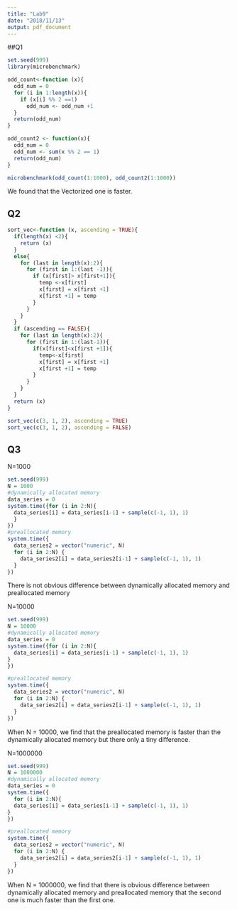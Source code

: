 ```yaml
---
title: "Lab9"
date: "2018/11/13"
output: pdf_document
---
```


##Q1
```r
set.seed(999)
library(microbenchmark)

odd_count<-function (x){
  odd_num = 0
  for (i in 1:length(x)){
    if (x[i] %% 2 ==1)
      odd_num <- odd_num +1
  }
  return(odd_num)
}

odd_count2 <- function(x){
  odd_num = 0
  odd_num <- sum(x %% 2 == 1)
  return(odd_num)
}

microbenchmark(odd_count(1:1000), odd_count2(1:1000))

```

We found that the Vectorized one is faster.

## Q2
```r

sort_vec<-function (x, ascending = TRUE){
  if(length(x) <2){
    return (x)
  }
  else{
    for (last in length(x):2){
      for (first in 1:(last -1)){
        if (x[first]> x[first+1]){
          temp <-x[first]
          x[first] = x[first +1]
          x[first +1] = temp
        }
      }
    }
  }
  if (ascending == FALSE){
    for (last in length(x):2){
      for (first in 1:(last-1)){
        if(x[first]<x[first +1]){
          temp<-x[first]
          x[first] = x[first +1]
          x[first +1] = temp
        }
      }
    }
  }
  return (x)
}

sort_vec(c(3, 1, 2), ascending = TRUE) 
sort_vec(c(3, 1, 2), ascending = FALSE) 

```


## Q3
N=1000
```r
set.seed(999)
N = 1000
#dynamically allocated memory
data_series = 0 
system.time({for (i in 2:N){
  data_series[i] = data_series[i-1] + sample(c(-1, 1), 1) 
  }
})
#preallocated memory
system.time({
  data_series2 = vector("numeric", N)
  for (i in 2:N) {
    data_series2[i] = data_series2[i-1] + sample(c(-1, 1), 1)
  }
})
```
There is not obvious difference between dynamically allocated memory and preallocated memory

N=10000
```r
set.seed(999)
N = 10000
#dynamically allocated memory
data_series = 0 
system.time({for (i in 2:N){
  data_series[i] = data_series[i-1] + sample(c(-1, 1), 1) 
}
})

#preallocated memory
system.time({
  data_series2 = vector("numeric", N)
  for (i in 2:N) {
    data_series2[i] = data_series2[i-1] + sample(c(-1, 1), 1)
  }
})
```
When N = 10000, we find that the preallocated memory is faster than the dynamically allocated memory but there only a tiny difference.


N=1000000
```r
set.seed(999)
N = 1000000
#dynamically allocated memory
data_series = 0 
system.time({
  for (i in 2:N){
  data_series[i] = data_series[i-1] + sample(c(-1, 1), 1) 
}
})

#preallocated memory
system.time({
  data_series2 = vector("numeric", N)
  for (i in 2:N) {
    data_series2[i] = data_series2[i-1] + sample(c(-1, 1), 1)
  }
})

```
When N = 1000000, we find that there is obvious difference between dynamically allocated memory and preallocated memory that the second one is much faster than the first one.



